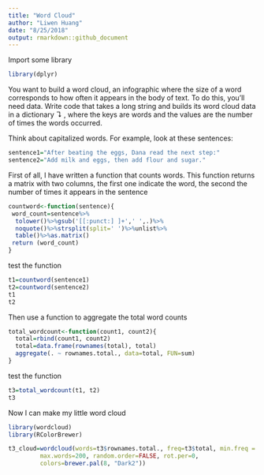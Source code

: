 ```yaml
---
title: "Word Cloud"
author: "Liwen Huang"
date: "8/25/2018"
output: rmarkdown::github_document
---
```


Import some library
```r
library(dplyr)
```

You want to build a word cloud, an infographic where the size of a word corresponds to how often it appears in the body of text.
To do this, you'll need data. Write code that takes a long string and builds its word cloud data in a dictionary ↴ , where the keys are words and the values are the number of times the words occurred.

Think about capitalized words. For example, look at these sentences:
```r
sentence1="After beating the eggs, Dana read the next step:"
sentence2="Add milk and eggs, then add flour and sugar."
```

First of all, I have written a function that counts words. This function returns a matrix with two columns, the first one indicate the word, the second the number of times it appears in the sentence
```r
countword<-function(sentence){
 word_count=sentence%>%
  tolower()%>%gsub('[[:punct:] ]+',' ',.)%>%
  noquote()%>%strsplit(split=' ')%>%unlist%>%
  table()%>%as.matrix()
 return (word_count)
}
```

test the function
```r
t1=countword(sentence1)
t2=countword(sentence2)
t1
t2
```

Then use a function to aggregate the total word counts
```r
total_wordcount<-function(count1, count2){
  total=rbind(count1, count2)
  total=data.frame(rownames(total), total)
  aggregate(. ~ rownames.total., data=total, FUN=sum)  
}
```

test the function
```r
t3=total_wordcount(t1, t2)
t3
```

Now I can make my little word cloud
```r
library(wordcloud)
library(RColorBrewer)

t3_cloud=wordcloud(words=t3$rownames.total., freq=t3$total, min.freq = 1,
         max.words=200, random.order=FALSE, rot.per=0, 
         colors=brewer.pal(8, "Dark2"))
```

